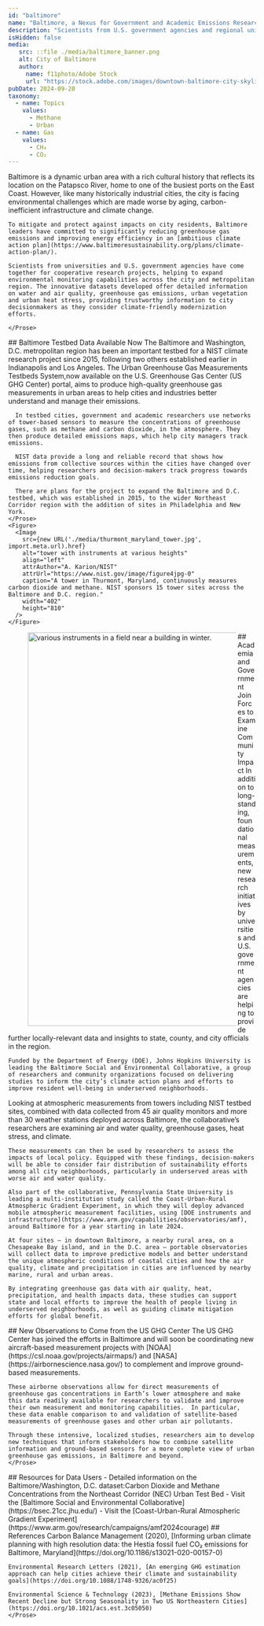 ```yaml
---
id: "baltimore"
name: "Baltimore, a Nexus for Government and Academic Emissions Research"
description: "Scientists from U.S. government agencies and regional universities have come together for cooperative research projects, helping to expand environmental monitoring capabilities and improve resident wellbeing across the Baltimore metropolitan region in line with the city’s ambitious climate action plans."
isHidden: false
media:
   src: ::file ./media/baltimore_banner.png
   alt: City of Baltimore
   author:
     name: f11photo/Adobe Stock
     url: "https://stock.adobe.com/images/downtown-baltimore-city-skyline-cityscape-in-maryland-usa/466075004?asset_id=466075004"
pubDate: 2024-09-20
taxonomy:
  - name: Topics
    values:
      - Methane
      - Urban
  - name: Gas
    values:
      - CH₄
      - CO₂ 
---
```


<Block>
  <Prose>
    Baltimore is a dynamic urban area with a rich cultural history that reflects its location on the Patapsco River, home to one of the busiest ports on the East Coast. However, like many historically industrial cities, the city is facing environmental challenges which are made worse by aging, carbon-inefficient infrastructure and climate change.

    To mitigate and protect against impacts on city residents, Baltimore leaders have committed to significantly reducing greenhouse gas emissions and improving energy efficiency in an [ambitious climate action plan](https://www.baltimoresustainability.org/plans/climate-action-plan/).

    Scientists from universities and U.S. government agencies have come together for cooperative research projects, helping to expand environmental monitoring capabilities across the city and metropolitan region. The innovative datasets developed offer detailed information on water and air quality, greenhouse gas emissions, urban vegetation and urban heat stress, providing trustworthy information to city decisionmakers as they consider climate-friendly modernization efforts.

    </Prose>
</Block>
<Block>
    <Prose>
      ## Baltimore Testbed Data Available Now
      The Baltimore and Washington, D.C. metropolitan region has been an important testbed for a NIST climate research project since 2015, following two others established earlier in Indianapolis and Los Angeles. The <Link to="/stories/urban-testbed">Urban Greenhouse Gas Measurements Testbeds System,</Link>now available on the U.S. Greenhouse Gas Center (US GHG Center) portal, aims to produce high-quality greenhouse gas measurements in urban areas to help cities and industries better understand and manage their emissions.

      In testbed cities, government and academic researchers use networks of tower-based sensors to measure the concentrations of greenhouse gases, such as methane and carbon dioxide, in the atmosphere. They then produce detailed emissions maps, which help city managers track emissions.
      
      NIST data provide a long and reliable record that shows how emissions from collective sources within the cities have changed over time, helping researchers and decision-makers track progress towards emissions reduction goals.

      There are plans for the project to expand the Baltimore and D.C. testbed, which was established in 2015, to the wider Northeast Corridor region with the addition of sites in Philadelphia and New York.
    </Prose>
    <Figure>
      <Image 
        src={new URL('./media/thurmont_maryland_tower.jpg', import.meta.url).href}
        alt="tower with instruments at various heights" 
        align="left"
        attrAuthor="A. Karion/NIST"
        attrUrl="https://www.nist.gov/image/figure4jpg-0"
        caption="A tower in Thurmont, Maryland, continuously measures carbon dioxide and methane. NIST sponsors 15 tower sites across the Baltimore and D.C. region." 
        width="402"
        height="810"
      />
    </Figure>
</Block>
<Block>
  <Figure>
      <Image 
          src={new URL('./media/ARM-Mobile-Facility-Site.jpg', import.meta.url).href}
          alt="various instruments in a field near a building in winter." 
          align="left"
          attrAuthor="U.S. Department of Energy Atmospheric Radiation Measurement user facility."
          attrUrl="https://www.flickr.com/photos/armgov/9024796615/in/album-72157632660666388"
          caption="The DOE’s Atmospheric Radiation Measurement Mobile Facility and Aerial Facility, pictured during a 2012-2013 deployment in Massachusetts."
          width="800"
      />
  </Figure>
  <Prose>
    ## Academia and Government Join Forces to Examine Community Impact
    In addition to long-standing, foundational measurements, new research initiatives by universities and U.S. government agencies are helping to provide further locally-relevant data and insights to state, county, and city officials in the region.

    Funded by the Department of Energy (DOE), Johns Hopkins University is leading the Baltimore Social and Environmental Collaborative, a group of researchers and community organizations focused on delivering studies to inform the city’s climate action plans and efforts to improve resident well-being in underserved neighborhoods.
  </Prose>
</Block>
<Block>
  <Prose>
    Looking at atmospheric measurements from towers including NIST testbed sites, combined with data collected from 45 air quality monitors and more than 30 weather stations deployed across Baltimore, the collaborative’s researchers are examining air and water quality, greenhouse gases, heat stress, and climate.

    These measurements can then be used by researchers to assess the impacts of local policy. Equipped with these findings, decision-makers will be able to consider fair distribution of sustainability efforts among all city neighborhoods, particularly in underserved areas with worse air and water quality.

    Also part of the collaborative, Pennsylvania State University is leading a multi-institution study called the Coast-Urban-Rural Atmospheric Gradient Experiment, in which they will deploy advanced mobile atmospheric measurement facilities, using [DOE instruments and infrastructure](https://www.arm.gov/capabilities/observatories/amf), around Baltimore for a year starting in late 2024.

    At four sites – in downtown Baltimore, a nearby rural area, on a Chesapeake Bay island, and in the D.C. area – portable observatories will collect data to improve predictive models and better understand the unique atmospheric conditions of coastal cities and how the air quality, climate and precipitation in cities are influenced by nearby marine, rural and urban areas.

    By integrating greenhouse gas data with air quality, heat, precipitation, and health impacts data, these studies can support state and local efforts to improve the health of people living in underserved neighborhoods, as well as guiding climate mitigation efforts for global benefit.
  </Prose>
</Block>

<Block>
    <Prose>
    ## New Observations to Come from the US GHG Center
    The US GHG Center has joined the efforts in Baltimore and will soon be coordinating new aircraft-based measurement projects with [NOAA](https://csl.noaa.gov/projects/airmaps/) and [NASA](https://airbornescience.nasa.gov/) to complement and improve ground-based measurements. 

    These airborne observations allow for direct measurements of greenhouse gas concentrations in Earth’s lower atmosphere and make this data readily available for researchers to validate and improve their own measurement and monitoring capabilities.  In particular, these data enable comparison to and validation of satellite-based measurements of greenhouse gases and other urban air pollutants.

    Through these intensive, localized studies, researchers aim to develop new techniques that inform stakeholders how to combine satellite information and ground-based sensors for a more complete view of urban greenhouse gas emissions, in Baltimore and beyond.
    </Prose>
</Block>

<Block>
    <Prose>
    ## Resources for Data Users
      - Detailed information on the Baltimore/Washington, D.C. dataset:<Link to="/data-catalog/nec-testbed-ghg-concentrations">Carbon Dioxide and Methane Concentrations from the Northeast Corridor (NEC) Urban Test Bed</Link>
      - Visit the [Baltimore Social and Environmental Collaborative](https://bsec.21cc.jhu.edu/)
      - Visit the [Coast-Urban-Rural Atmospheric Gradient Experiment](https://www.arm.gov/research/campaigns/amf2024courage)
    </Prose>
</Block>

<Block>
    <Prose>
    ## References
    Carbon Balance Management (2020), [Informing urban climate planning with high resolution data: the Hestia fossil fuel CO₂ emissions for Baltimore, Maryland](https://doi.org/10.1186/s13021-020-00157-0)

    Environmental Research Letters (2021), [An emerging GHG estimation approach can help cities achieve their climate and sustainability goals](https://doi.org/10.1088/1748-9326/ac0f25)

    Environmental Science & Technology (2023), [Methane Emissions Show Recent Decline but Strong Seasonality in Two US Northeastern Cities](https://doi.org/10.1021/acs.est.3c05050)
    </Prose>
</Block>
